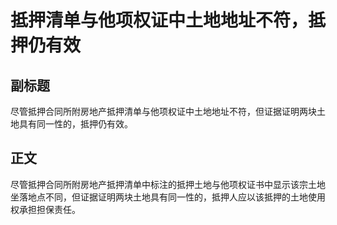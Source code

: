 # 抵押清单与他项权证中土地地址不符，抵押仍有效
## 副标题
尽管抵押合同所附房地产抵押清单与他项权证中土地地址不符，但证据证明两块土地具有同一性的，抵押仍有效。
## 正文
尽管抵押合同所附房地产抵押清单中标注的抵押土地与他项权证书中显示该宗土地坐落地点不同，但证据证明两块土地具有同一性的，抵押人应以该抵押的土地使用权承担担保责任。